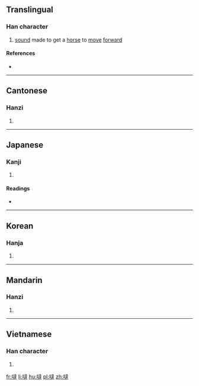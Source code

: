 {{also|哒}}
==Translingual==

===Han character===
{{Han char|rn=30|rad=口|as=13|sn=16|four=6403<sub>4</sub>|canj=口卜土手 (RYGQ)|ids=⿰[[口]][[達]]}}

# [[sound]] made to get a [[horse]] to [[move]] [[forward]]

====References====
* {{Han ref|kx=0209.190|dkj=04353|dj=0432.050|hdz=10681.040|uh=5660|ud=22112|bh=E8FD|bd=59645}}

----

==Cantonese==

===Hanzi===
{{yue-hanzi|jyut=|y=daat6|sim=哒}}

# {{defn|lang=yue|sort=口13}}

----

==Japanese==

===Kanji===
{{ja-kanji|grade=|rs=口13}}

# {{defn|lang=ja|sort=口13}}

====Readings====
* {{ja-readings|on=[[たつ]] (tatsu), [[たち]] (tachi), [[だち]] (dachi)|kun=}}

----

==Korean==

===Hanja===
{{ko-hanja|hangeul=[[달]]|rv=dal|mr=tal}}

# {{defn|lang=ko|sort=口13}}

----

==Mandarin==

===Hanzi===
{{cmn-hanzi|sim=哒|pin=[[dā]] ([[da1]])|wg=ta<sup>1</sup>}}

# {{defn|lang=cmn|sort=口13}}

----

==Vietnamese==

===Han character===
{{vi-hantu|[[đát]], [[đặt]], [[đớt]], [[đạt]], [[thơn]], [[thớt]]|rs=口13}}

# {{defn|lang=vi|sort=口13}}

[[fr:噠]]
[[li:噠]]
[[hu:噠]]
[[pl:噠]]
[[zh:噠]]